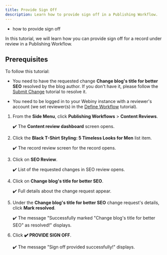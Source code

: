 ```yaml
---
title: Provide Sign Off
description: Learn how to provide sign off in a Publishing Workflow.
---
```



<Alert type="success" title="WHAT YOU'LL LEARN">

- how to provide sign off

</Alert>

In this tutorial, we will learn how you can provide sign off for a record under review in a Publishing Workflow.

## Prerequisites

To follow this tutorial:

- You need to have the requested change **Change blog's title for better SEO** resolved by the blog author. If you don't have it, please follow the [Submit Change](./submit-change) tutorial to resolve it.

- You need to be logged in to your Webiny instance with a reviewer's account (we set reviewer(s) in the [Define Workflow](./define-workflow) tutorial).

1. From the **Side Menu**, click **Publishing Workflows** > **Content Reviews**.

    ✔️ The **Content review dashboard** screen opens.

2. Click the **Black T-Shirt Styling: 5 Timeless Looks for Men** list item.

    ✔️ The record review screen for the record opens.

3. Click on **SEO Review**.

    ✔️ List of the requested changes in SEO review opens.

4. Click on **Change blog's title for better SEO**.

    ✔️ Full details about the change request appear.

5. Under the **Change blog's title for better SEO** change request's details, click **Mark resolved**.

    ✔️ The message "Successfully marked "Change blog's title for better SEO" as resolved!" displays.

6. Click **✔️ PROVIDE SIGN OFF**.

    ✔️ The message "Sign off provided successfully!" displays.
